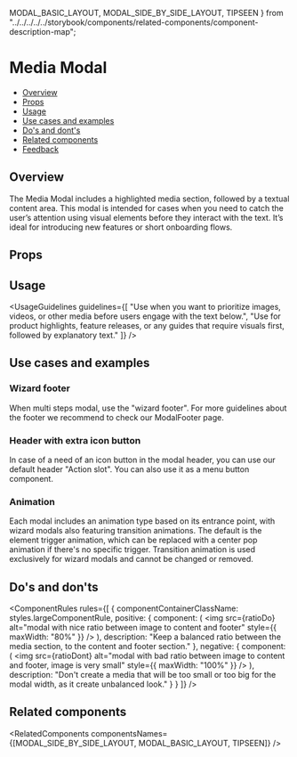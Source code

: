   MODAL_BASIC_LAYOUT,
  MODAL_SIDE_BY_SIDE_LAYOUT,
  TIPSEEN
} from "../../../../../storybook/components/related-components/component-description-map";

<Meta of={MediaModalStories} />

# Media Modal

- [Overview](#overview)
- [Props](#props)
- [Usage](#usage)
- [Use cases and examples](#use-cases-and-examples)
- [Do's and dont's](do's-and-don'ts)
- [Related components](#related-components)
- [Feedback](#feedback)

## Overview

The Media Modal includes a highlighted media section, followed by a textual content area. This modal is intended for cases when you need to catch the user’s attention using visual elements before they interact with the text. It’s ideal for introducing new features or short onboarding flows.

<Canvas of={MediaModalStories.Overview} />

## Props

<PropsTable />

## Usage

<UsageGuidelines
  guidelines={[
    "Use when you want to prioritize images, videos, or other media before users engage with the text below.",
    "Use for product highlights, feature releases, or any guides that require visuals first, followed by explanatory text."
  ]}
/>

<MediaModalTip />

## Use cases and examples

### Wizard footer

When multi steps modal, use the "wizard footer". For more guidelines about the footer we recommend to check our <StorybookLink page="Components/Modal [New]/Footer">ModalFooter</StorybookLink> page.

<Canvas of={MediaModalStories.Wizard} />

### Header with extra icon button

In case of a need of an icon button in the modal header, you can use our default header "Action slot".
You can also use it as a <StorybookLink page="Buttons/MenuButton">menu button</StorybookLink> component.

<Canvas of={MediaModalStories.HeaderWithExtraIconButton} />

### Animation

Each modal includes an animation type based on its entrance point, with wizard modals also featuring transition animations. The default is the element trigger animation, which can be replaced with a center pop animation if there's no specific trigger. Transition animation is used exclusively for wizard modals and cannot be changed or removed.

<Canvas of={MediaModalStories.Animation} />

## Do's and don'ts

<ComponentRules
  rules={[
    {
      componentContainerClassName: styles.largeComponentRule,
      positive: {
        component: (
          <img
            src={ratioDo}
            alt="modal with nice ratio between image to content and footer"
            style={{ maxWidth: "80%" }}
          />
        ),
        description: "Keep a balanced ratio between the media section, to the content and footer section."
      },
      negative: {
        component: (
          <img
            src={ratioDont}
            alt="modal with bad ratio between image to content and footer, image is very small"
            style={{ maxWidth: "100%" }}
          />
        ),
        description:
          "Don't create a media that will be too small or too big for the modal width, as it create unbalanced look."
      }
    }
  ]}
/>

## Related components

<RelatedComponents componentsNames={[MODAL_SIDE_BY_SIDE_LAYOUT, MODAL_BASIC_LAYOUT, TIPSEEN]} />
